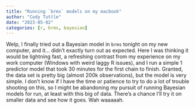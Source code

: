 ```yaml
---
title: "Running `brms` models on my macbook"
author: "Cody Tuttle"
date: "2023-05-02"
categories: [r, brms, bayesian]
---
```


Welp, I finally tried out a Bayesian model in `brms` tonight on my new computer, and it... didn't exactly turn out as expected. Here I was thinking it would be lightning fast, a refreshing contrast from my experience on my work computer (Windows with weird laggy R issues), and I run a simple 1 predictor model that took 30 minutes for the first chain to finish. Granted, the data set is pretty big (almost 200k observations), but the model is very simple. I don't know if I have the time or patience to try to do a lot of trouble shooting on this, so I might be abandoning my pursuit of running Bayesian models for run, at least with this big of data. There's a chance I'll try it on smaller data and see how it goes. Wah waaaaah.